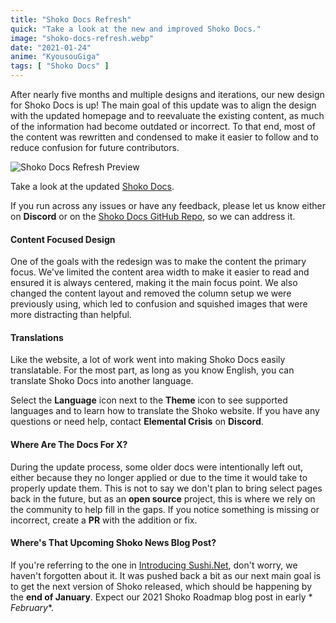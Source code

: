 ```yaml
---
title: "Shoko Docs Refresh"
quick: "Take a look at the new and improved Shoko Docs."
image: "shoko-docs-refresh.webp"
date: "2021-01-24"
anime: "KyousouGiga"
tags: [ "Shoko Docs" ]
---
```


After nearly five months and multiple designs and iterations, our new design for Shoko Docs is up! The main goal of this
update was to align the design with the updated homepage and to reevaluate the existing content, as much of the
information had become outdated or incorrect. To that end, most of the content was rewritten and condensed to make it
easier to follow and to reduce confusion for future contributors.

![Shoko Docs Refresh Preview](/images/blog/shoko-docs-refresh-preview.webp)

Take a look at the updated [Shoko Docs](https://docs.shokoanime.com/).

If you run across any issues or have any feedback, please let us know either on **Discord** or on
the [Shoko Docs GitHub Repo](https://github.com/ShokoAnime/ShokoDocs), so we can address it.

#### Content Focused Design

One of the goals with the redesign was to make the content the primary focus. We've limited the content area width to
make it easier to read and ensured it is always centered, making it the main focus point. We also changed the content
layout and removed the column setup we were previously using, which led to confusion and squished images that were more
distracting than helpful.

#### Translations

Like the website, a lot of work went into making Shoko Docs easily translatable. For the most part, as long as you know
English, you can translate Shoko Docs into another language.

Select the **Language** icon next to the **Theme** icon to see supported languages and to learn how to translate the
Shoko website. If you have any questions or need help, contact **Elemental Crisis** on **Discord**.

#### Where Are The Docs For X?

During the update process, some older docs were intentionally left out, either because they no longer applied or due to
the time it would take to properly update them. This is not to say we don't plan to bring select pages back in the
future, but as an **open source** project, this is where we rely on the community to help fill in the gaps. If you
notice something is missing or incorrect, create a **PR** with the addition or fix.

#### Where's That Upcoming Shoko News Blog Post?

If you're referring to the one in [Introducing Sushi.Net](https://shokoanime.com/blog/introducing-sushi.net/), don't
worry, we haven't forgotten about it. It was pushed back a bit as our next main goal is to get the next version of Shoko
released, which should be happening by the **end of January**. Expect our 2021 Shoko Roadmap blog post in early *
*February**.
